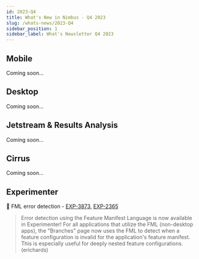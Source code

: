 ```yaml
---
id: 2023-Q4
title: What's New in Nimbus - Q4 2023
slug: /whats-news/2023-Q4
sidebar_position: 1
sidebar_label: What's Newsletter Q4 2023
---
```


## Mobile 

Coming soon...

## Desktop

Coming soon...

## Jetstream & Results Analysis

Coming soon...

## Cirrus

Coming soon...

## Experimenter

🙌 FML error detection - [EXP-3873](https://mozilla-hub.atlassian.net/browse/EXP-3873), [EXP-2365](https://mozilla-hub.atlassian.net/browse/EXP-2365)

   > Error detection using the Feature Manifest Language is now available in Experimenter! For all applications that utilize the FML (non-desktop apps), the "Branches" page now uses the FML to detect when a feature configuration is invalid for the application's feature manifest. This is especially useful for deeply nested feature configurations. (erichards)
